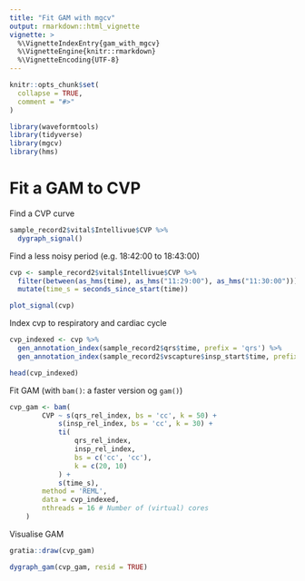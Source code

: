 ```yaml
---
title: "Fit GAM with mgcv"
output: rmarkdown::html_vignette
vignette: >
  %\VignetteIndexEntry{gam_with_mgcv}
  %\VignetteEngine{knitr::rmarkdown}
  %\VignetteEncoding{UTF-8}
---
```


```r
knitr::opts_chunk$set(
  collapse = TRUE,
  comment = "#>"
)
```

```r
library(waveformtools)
library(tidyverse)
library(mgcv)
library(hms)
```


# Fit a GAM to CVP

Find a CVP curve

```r
sample_record2$vital$Intellivue$CVP %>% 
  dygraph_signal()
```

Find a less noisy period (e.g. 18:42:00 to 18:43:00)

```r
cvp <- sample_record2$vital$Intellivue$CVP %>% 
  filter(between(as_hms(time), as_hms("11:29:00"), as_hms("11:30:00"))) %>% 
  mutate(time_s = seconds_since_start(time))
```

```r
plot_signal(cvp)
```

Index cvp to respiratory and cardiac cycle

```r
cvp_indexed <- cvp %>% 
  gen_annotation_index(sample_record2$qrs$time, prefix = 'qrs') %>% 
  gen_annotation_index(sample_record2$vscapture$insp_start$time, prefix = 'insp')

head(cvp_indexed)
```

Fit GAM (with `bam()`: a faster version og `gam()`)

```r

cvp_gam <- bam(
        CVP ~ s(qrs_rel_index, bs = 'cc', k = 50) +
            s(insp_rel_index, bs = 'cc', k = 30) +
            ti(
                qrs_rel_index,
                insp_rel_index,
                bs = c('cc', 'cc'),
                k = c(20, 10)
            ) +
            s(time_s),
        method = 'REML',
        data = cvp_indexed,
        nthreads = 16 # Number of (virtual) cores
    )


```

Visualise GAM

```r
gratia::draw(cvp_gam)
```

```r
dygraph_gam(cvp_gam, resid = TRUE)
```


